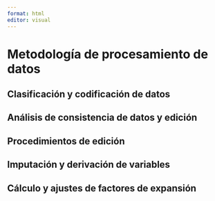 ```yaml
---
format: html
editor: visual
---
```


# Metodología de procesamiento de datos {#dataproc}

## Clasificación y codificación de datos

## Análisis de consistencia de datos y edición

## Procedimientos de edición

## Imputación y derivación de variables

## Cálculo y ajustes de factores de expansión

